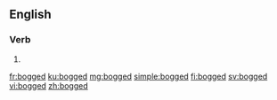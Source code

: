 ==English==

===Verb===
{{head|en|verb form}}

# {{en-past of|bog}}

[[fr:bogged]]
[[ku:bogged]]
[[mg:bogged]]
[[simple:bogged]]
[[fi:bogged]]
[[sv:bogged]]
[[vi:bogged]]
[[zh:bogged]]